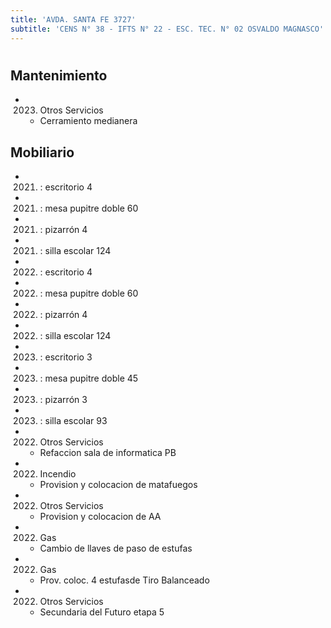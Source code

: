 ```yaml
---
title: 'AVDA. SANTA FE 3727'
subtitle: 'CENS N° 38 - IFTS N° 22 - ESC. TEC. N° 02 OSVALDO MAGNASCO'
---
```


#


## Mantenimiento

*  (2023) Otros Servicios 
    + Cerramiento medianera


## Mobiliario

*  (2021) : escritorio 4 

*  (2021) : mesa pupitre doble 60 

*  (2021) : pizarrón 4 

*  (2021) : silla escolar 124 

*  (2022) : escritorio 4 

*  (2022) : mesa pupitre doble 60 

*  (2022) : pizarrón 4 

*  (2022) : silla escolar 124 

*  (2023) : escritorio 3 

*  (2023) : mesa pupitre doble 45 

*  (2023) : pizarrón 3 

*  (2023) : silla escolar 93 




*  (2022) Otros Servicios 
    + Refaccion sala de informatica PB

*  (2022) Incendio 
    + Provision y colocacion de matafuegos

*  (2022) Otros Servicios 
    + Provision y colocacion de AA

*  (2022) Gas 
    + Cambio de llaves de paso de estufas

*  (2022) Gas 
    + Prov. coloc. 4 estufasde Tiro Balanceado

*  (2022) Otros Servicios 
    + Secundaria del Futuro etapa 5



